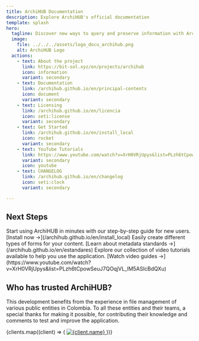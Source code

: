 ```yaml
---
title: ArchiHUB Documentation
description: Explore ArchiHUB's official documentation
template: splash
hero:
  tagline: Discover new ways to query and preserve information with ArchiHUB. Explore the project and learn how to start building lasting and accessible digital archives.
  image:
    file: ../../../assets/logo_docu_archihub.png
    alt: ArchiHUB Logo
  actions:
    - text: About the project
      link: https://bit-sol.xyz/en/projects/archihub
      icon: information
      variant: secondary
    - text: Documentation
      link: /archihub.github.io/en/principal-contents
      icon: document
      variant: secondary
    - text: Licensing
      link: /archihub.github.io/en/licencia
      icon: seti:license
      variant: secondary
    - text: Get Started
      link: /archihub.github.io/en/install_local
      icon: rocket
      variant: secondary
    - text: YouTube Tutorials
      link: https://www.youtube.com/watch?v=XrH0VRjUpys&list=PLzh6tCpowSeuJ7QOqjVL_lM5ASIcBdQXu
      variant: secondary
      icon: youtube
    - text: CHANGELOG
      link: /archihub.github.io/en/changelog
      icon: seti:clock
      variant: secondary

---
```



## Next Steps
<CardGrid stagger>
  <Card title="Quick Start Guide" icon="rocket">
    Start using ArchiHUB in minutes with our step-by-step guide for new users. [Install now →](/archihub.github.io/en/install_local)
  </Card>
  <Card title="Metadata Standards" icon="star">
    Easily create different types of forms for your content. [Learn about metadata standards →](/archihub.github.io/en/estandares)
  </Card>
  <Card title="Video Guides" icon="youtube">
    Explore our collection of video tutorials available to help you use the application. [Watch video guides →](https://www.youtube.com/watch?v=XrH0VRjUpys&list=PLzh6tCpowSeuJ7QOqjVL_lM5ASIcBdQXu)
  </Card>
</CardGrid>

## Who has trusted ArchiHUB?

This development benefits from the experience in file management of various public entities in Colombia. To all these entities and their teams, a special thanks for making it possible, for contributing their knowledge and comments to test and improve the application.

<section className="clients">
  {clients.map((client) => (
    <a key={client.name} href={client.link} target="_blank" rel="noopener noreferrer" className="client">
      <img src={client.logo} alt={client.name} />
    </a>
  ))}
</section>
